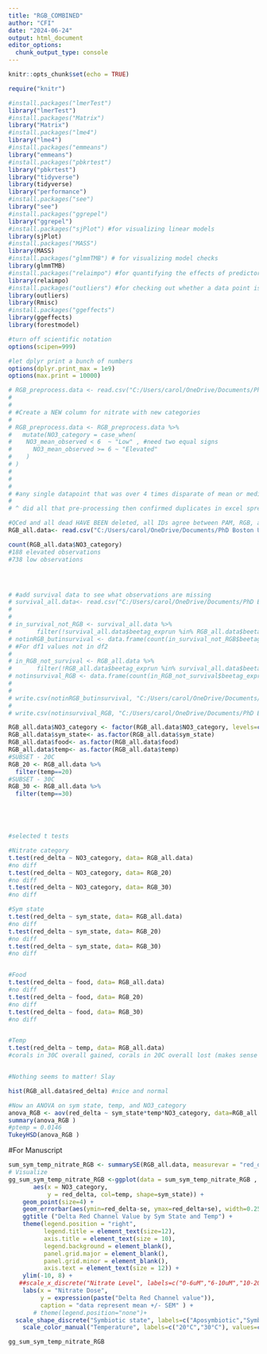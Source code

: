 ```yaml
---
title: "RGB_COMBINED"
author: "CFI"
date: "2024-06-24"
output: html_document
editor_options: 
  chunk_output_type: console
---
```


```r
knitr::opts_chunk$set(echo = TRUE)
```

```r
require("knitr")

#install.packages("lmerTest")
library("lmerTest")
#install.packages("Matrix")
library("Matrix")
#install.packages("lme4")
library("lme4")
#install.packages("emmeans")
library("emmeans")
#install.packages("pbkrtest")
library("pbkrtest")
library("tidyverse")
library(tidyverse)
library("performance")
#install.packages("see")
library("see")
#install.packages("ggrepel")
library("ggrepel")
#install.packages("sjPlot") #for visualizing linear models
library(sjPlot)
#install.packages("MASS")
library(MASS)
#install.packages("glmmTMB") # for visualizing model checks
library(glmmTMB)
#install.packages("relaimpo") #for quantifying the effects of predictor variables
library(relaimpo)
#install.packages("outliers") #for checking out whether a data point is an outlier
library(outliers)
library(Rmisc)
#install.packages("ggeffects")
library(ggeffects)
library(forestmodel)

#turn off scientific notation
options(scipen=999)

#let dplyr print a bunch of numbers
options(dplyr.print_max = 1e9)
options(max.print = 10000)   

```




```r
# RGB_preprocess.data <- read.csv("C:/Users/carol/OneDrive/Documents/PhD Boston University 2019-/Astrangia_nutrient_stressors_Rotjan_lab/Data/RGB_ALL_Recomputted_dead_deleted_5_19_24.csv", header=TRUE, sep=",",stringsAsFactors = FALSE)
# 
# 
# #Create a NEW column for nitrate with new categories
# 
# RGB_preprocess.data <- RGB_preprocess.data %>%
#   mutate(NO3_category = case_when(
#    NO3_mean_observed < 6  ~ "Low" , #need two equal signs
#      NO3_mean_observed >= 6 ~ "Elevated" 
#    )
# )
# 
# 
# 
# #any single datapoint that was over 4 times disparate of mean or median from rest of treatment was discarded
#
# ^ did all that pre-processing then confirmed duplicates in excel spreadhseet. Now we can just read the csv

#QCed and all dead HAVE BEEN deleted, all IDs agree between PAM, RGB, and survival --6.26.24
RGB_all.data<- read.csv("C:/Users/carol/OneDrive/Documents/PhD Boston University 2019-/Astrangia_nutrient_stressors_Rotjan_lab/Data/RGB_recomputed_dead_deleted_combined_NO3categorized_6_26_24.csv", header=TRUE, sep=",",stringsAsFactors = FALSE)

count(RGB_all.data$NO3_category)
#188 elevated observations
#738 low observations





```
```r
# #add survival data to see what observations are missing
# survival_all.data<- read.csv("C:/Users/carol/OneDrive/Documents/PhD Boston University 2019-/Astrangia_nutrient_stressors_Rotjan_lab/Data/Survival_06_26_24.csv", header=TRUE, sep=",",stringsAsFactors = FALSE)
# 
# 
# in_survival_not_RGB <- survival_all.data %>% 
#       filter(!survival_all.data$beetag_exprun %in% RGB_all.data$beetag_exprun) #RGBs not in survival
# notinRGB_butinsurvival <- data.frame(count(in_survival_not_RGB$beetag_exprun))
# #For df1 values not in df2
# 
# in_RGB_not_survival <- RGB_all.data %>% 
#       filter(!RGB_all.data$beetag_exprun %in% survival_all.data$beetag_exprun) #survivals not in RGB
# notinsurvival_RGB <- data.frame(count(in_RGB_not_survival$beetag_exprun))
# 
# 
# write.csv(notinRGB_butinsurvival, "C:/Users/carol/OneDrive/Documents/PhD Boston University 2019-/Astrangia_nutrient_stressors_Rotjan_lab/Data/notinRGB_butinsurvival.csv")
# 
# write.csv(notinsurvival_RGB, "C:/Users/carol/OneDrive/Documents/PhD Boston University 2019-/Astrangia_nutrient_stressors_Rotjan_lab/Data/notinsurvival_RGB.csv")
```

```r

RGB_all.data$NO3_category <- factor(RGB_all.data$NO3_category, levels=c("Low", "Elevated"))
RGB_all.data$sym_state<- as.factor(RGB_all.data$sym_state)
RGB_all.data$food<- as.factor(RGB_all.data$food)
RGB_all.data$temp<- as.factor(RGB_all.data$temp)
#SUBSET - 20C
RGB_20 <- RGB_all.data %>%
  filter(temp==20)
#SUBSET - 30C
RGB_30 <- RGB_all.data %>%
  filter(temp==30)






```

```r
#selected t tests

#Nitrate category
t.test(red_delta ~ NO3_category, data= RGB_all.data)
#no diff
t.test(red_delta ~ NO3_category, data= RGB_20)
#no diff
t.test(red_delta ~ NO3_category, data= RGB_30)
#no diff

#Sym state
t.test(red_delta ~ sym_state, data= RGB_all.data)
#no diff
t.test(red_delta ~ sym_state, data= RGB_20)
#no diff
t.test(red_delta ~ sym_state, data= RGB_30)
#no diff


#Food
t.test(red_delta ~ food, data= RGB_all.data)
#no diff
t.test(red_delta ~ food, data= RGB_20)
#no diff
t.test(red_delta ~ food, data= RGB_30)
#no diff


#Temp
t.test(red_delta ~ temp, data= RGB_all.data)
#corals in 30C overall gained, corals in 20C overall lost (makes sense re: sym phys)


#Nothing seems to matter! Slay
```

```r
hist(RGB_all.data$red_delta) #nice and normal

#Now an ANOVA on sym state, temp, and NO3_category 
anova_RGB <- aov(red_delta ~ sym_state*temp*NO3_category, data=RGB_all.data)
summary(anova_RGB )
#ptemp = 0.0146
TukeyHSD(anova_RGB )


```


#For Manuscript
```r
sum_sym_temp_nitrate_RGB <- summarySE(RGB_all.data, measurevar = "red_delta", groupvars = c("sym_state", "temp", "NO3_category"))
# Visualize
gg_sum_sym_temp_nitrate_RGB <-ggplot(data = sum_sym_temp_nitrate_RGB ,
       aes(x = NO3_category,
           y = red_delta, col=temp, shape=sym_state)) +
    geom_point(size=4) +
    geom_errorbar(aes(ymin=red_delta-se, ymax=red_delta+se), width=0.25, linewidth=0.8) +
    ggtitle ("Delta Red Channel Value by Sym State and Temp") +
    theme(legend.position = "right",
          legend.title = element_text(size=12),
          axis.title = element_text(size = 10),
          legend.background = element_blank(),
          panel.grid.major = element_blank(), 
          panel.grid.minor = element_blank(),
          axis.text = element_text(size = 12)) +
    ylim(-10, 8) +
   ##scale_x_discrete("Nitrate Level", labels=c("0-6uM","6-10uM","10-20uM","10uM"))+
    labs(x = "Nitrate Dose", 
         y = expression(paste("Delta Red Channel value")), 
         caption = "data represent mean +/- SEM" ) +
       # theme(legend.position="none")+
  scale_shape_discrete("Symbiotic state", labels=c("Aposymbiotic","Symbiotic")) +
    scale_color_manual("Temperature", labels=c("20°C","30°C"), values=c("dodgerblue", "darkred"))

gg_sum_sym_temp_nitrate_RGB 

```

